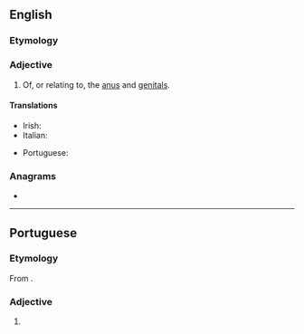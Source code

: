 {{also|anogénital}}
==English==

===Etymology===
{{prefix|ano|genital|lang=en}}

===Adjective===
{{en-adj|-}}

# Of, or relating to, the [[anus]] and [[genital]]s.

====Translations====
{{trans-top|of or relating to the anus and genitals}}
* Irish: {{t|ga|anaighinitiúil}}
* Italian: {{t|it|anogenitale}}
{{trans-mid}}
* Portuguese: {{t|pt|anogenital}}
{{trans-bottom}}

===Anagrams===
* {{anagrams|en|negational}}

----

==Portuguese==

===Etymology===
From {{affix|pt|ano-|genital}}.

===Adjective===
{{pt-adj|anogenita|l}}

# {{lb|pt|anatomy}} {{l|en|anogenital}} {{gloss|of or relating to the anus and genitals}}